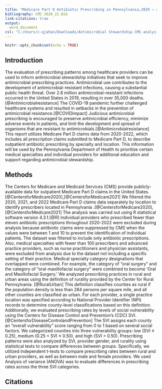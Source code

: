 ```yaml
---
title: "Medicare Part D Antibiotic Prescribing in Pennsylvania,2020 – 2022"
bibliography: CMS 2020_22.Bib
link-citations: true
output:
  word_document 
csl: "C:/Users/c-qjahan/Downloads/Antimicrobial Stewardship CMS analysis/AS CMS Analysis/american-medical-association.csl"
---
```


```r
knitr::opts_chunk$set(echo = TRUE)
```

## Introduction


The evaluation of prescribing patterns among healthcare providers can be used to inform antimicrobial stewardship initiatives that seek to improve antimicrobial prescribing practices. Antimicrobial use contributes to the development of antimicrobial-resistant infections, causing a substantial public health threat. Over 2.8 million antimicrobial-resistant infections occurred in the United States in 2019, resulting in over 35,000 deaths.[@Antimicrobialresistance] The COVID-19 pandemic further challenged healthcare systems and resulted in setbacks in the prevention of antimicrobial resistance.[@COVIDimpact] Judicious antimicrobial prescribing is encouraged to preserve antimicrobial efficiency, minimize adverse events in patients, and limit the development and spread of organisms that are resistant to antimicrobials.[@Antimicrobialresistance] This report utilizes Medicare Part D claims data from 2020-2022, which includes all prescription claims submitted to Medicare Part D, to describe outpatient antibiotic prescribing by specialty and location. This information will be used by the Pennsylvania Department of Health to prioritize certain medical specialties and individual providers for additional education and support regarding antimicrobial stewardship.

## Methods

The Centers for Medicare and Medicaid Services (CMS) provide publicly-available data for outpatient Medicare Part D claims in the United States.[@CentersforMedicare2020],[@CentersforMedicare2021] We filtered the 2020, 2021, and 2022 Medicare Part D claims data separately by location to identify prescribers located in Pennsylvania .[@CentersforMedicare2020],[@CentersforMedicare2021] The analysis was carried out using R statistical software version 4.3.1.[@R] Individual providers who prescribed fewer than eleven antibiotic prescriptions throughout 2020-2022 were excluded during analysis because antibiotic claims were suppressed by CMS when the values were between 1 and 10 to prevent the identification of individual patients. The dataset was filtered to include only antibiotic prescriptions. Also, medical specialties with fewer than 100 prescribers and advanced practice providers, such as nurse practitioners and physician assistants, were excluded from analysis due to the dataset not including a specific setting of their practice. Medical specialty category designations that overlapped were combined. For example, the category of “oral surgery” and the category of “oral-maxillofacial surgery” were combined to become ‘Oral and Maxillofacial Surgery.’ 
We analyzed prescribing practices in rural and urban areas using the definition of rurality provided by the Center for Rural Pennsylvania. [@RuralUrban] This definition classifies counties as rural if the population density is less than 284 persons per square mile, and all other counties are classified as urban. For each provider, a single practice location was specified according to National Provider Identifier (NPI)  records to determine county-level classifications based on this definition. Additionally, we evaluated prescribing rates by levels of social vulnerability using the Centers for Disease Control and Prevention’s (CDC)  SVI. [@CentersforDiseaseControlandPrevention] The SVI assigns each county an “overall vulnerability” score ranging from 0 to 1 based on several social factors. We categorized counties into three vulnerability groups: low (SVI ≤ 0.25), medium (0.25 < SVI ≤ 0.50), and high (SVI > 0.50). Prescribing patterns were also analyzed by SVI, provider gender, and rurality using statistical tests to compare differences between groups. Specifically, we utilized independent t-tests to compare prescribing rates between rural and urban providers, as well as between male and female providers. We used Analysis of variance (ANOVA) was to evaluate differences in prescribing rates across the three SVI categories.

## Citations
